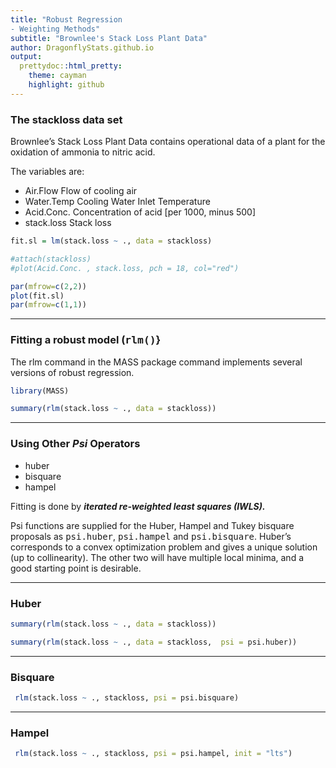 ```yaml
---
title: "Robust Regression 
- Weighting Methods"
subtitle: "Brownlee's Stack Loss Plant Data"
author: DragonflyStats.github.io
output:
  prettydoc::html_pretty:
    theme: cayman
    highlight: github
---
```


### The stackloss data set

Brownlee's Stack Loss Plant Data contains operational data of a plant for the oxidation of ammonia to nitric acid.

The variables are: 

* 	Air.Flow	 Flow of cooling air
* 	Water.Temp	 Cooling Water Inlet Temperature
* 	Acid.Conc.	 Concentration of acid [per 1000, minus 500]
* 	stack.loss	 Stack loss


```r
fit.sl = lm(stack.loss ~ ., data = stackloss)

#attach(stackloss)
#plot(Acid.Conc. , stack.loss, pch = 18, col="red")

par(mfrow=c(2,2))
plot(fit.sl)
par(mfrow=c(1,1))
```

-----------------------------------

### Fitting a robust model (<tt>rlm()</tt>}

The rlm command in the MASS package command implements several versions of robust regression. 

```r
library(MASS)

summary(rlm(stack.loss ~ ., data = stackloss))
```




-------------------------------------

### Using Other <i>Psi</i> Operators


*  huber
*  bisquare
*  hampel

Fitting is done by ***iterated re-weighted least squares (IWLS).***

Psi functions are supplied for the Huber, Hampel and Tukey bisquare proposals as <tt>psi.huber</tt>, <tt>psi.hampel</tt> and <tt>psi.bisquare</tt>. Huber's corresponds to a convex optimization problem and gives a unique solution (up to collinearity). The other two will have multiple local minima, and a good starting point is desirable.



-----------------------

### Huber


```r
summary(rlm(stack.loss ~ ., data = stackloss))
```

```r
summary(rlm(stack.loss ~ ., data = stackloss,  psi = psi.huber))
```


-------------------------------------

### Bisquare


```r
 rlm(stack.loss ~ ., stackloss, psi = psi.bisquare)
```


-------------------------------------

### Hampel


```r
 rlm(stack.loss ~ ., stackloss, psi = psi.hampel, init = "lts")
```




